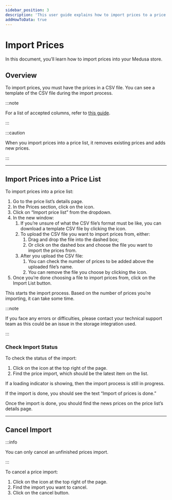 ---
sidebar_position: 3
description: 'This user guide explains how to import prices to a price list on the Medusa admin.'
addHowToData: true
---


# Import Prices

In this document, you’ll learn how to import prices into your Medusa store.

## Overview

To import prices, you must have the prices in a CSV file. You can see a template of the CSV file during the import process.

:::note

For a list of accepted columns, refer to [this guide](../../modules/price-lists/admin/import-prices.mdx#csv-file).

:::

:::caution

When you import prices into a price list, it removes existing prices and adds new prices.

:::

---

## Import Prices into a Price List

To import prices into a price list:

1. Go to the price list’s details page.
2. In the Prices section, click on the <UiIcon lightIcon="https://res.cloudinary.com/dza7lstvk/image/upload/v1667999308/Medusa%20Docs/UI%20Icons/1ordBC6_ssysel.png" darkIcon="https://res.cloudinary.com/dza7lstvk/image/upload/v1667999326/Medusa%20Docs/UI%20Icons/dSwWYBH_stzgoi.png" alt="three dots" /> icon.
3. Click on “Import price list” from the dropdown.
4. In the new window:
    1. If you’re unsure of what the CSV file’s format must be like, you can download a template CSV file by clicking the <UiIcon lightIcon="https://res.cloudinary.com/dza7lstvk/image/upload/v1667999458/Medusa%20Docs/UI%20Icons/fhRqHS3_kwmafj.png" darkIcon="https://res.cloudinary.com/dza7lstvk/image/upload/v1667999472/Medusa%20Docs/UI%20Icons/HdVNMNy_qrk8ez.png" alt="download" /> icon.
    2. To upload the CSV file you want to import prices from, either:
        1. Drag and drop the file into the dashed box;
        2. Or click on the dashed box and choose the file you want to import the prices from.
    3. After you upload the CSV file:
        1. You can check the number of prices to be added above the uploaded file’s name.
        2. You can remove the file you choose by clicking the <UiIcon lightIcon="https://res.cloudinary.com/dza7lstvk/image/upload/v1667999273/Medusa%20Docs/UI%20Icons/7hztVhj_mj6mxu.png" darkIcon="https://res.cloudinary.com/dza7lstvk/image/upload/v1667999290/Medusa%20Docs/UI%20Icons/1yp4PNt_vzwnhf.png" alt="trash" /> icon.
5. Once you’re done choosing a file to import prices from, click on the Import List button.

This starts the import process. Based on the number of prices you’re importing, it can take some time.

:::note

If you face any errors or difficulties, please contact your technical support team as this could be an issue in the storage integration used.

:::

### Check Import Status

To check the status of the import:

1. Click on the <UiIcon lightIcon="https://res.cloudinary.com/dza7lstvk/image/upload/v1667999016/Medusa%20Docs/UI%20Icons/mWhpxNX_xteuos.png" darkIcon="https://res.cloudinary.com/dza7lstvk/image/upload/v1667999044/Medusa%20Docs/UI%20Icons/tE8LOXk_puyrib.png" alt="bell" /> icon at the top right of the page.
2. Find the price import, which should be the latest item on the list.

If a loading indicator is showing, then the import process is still in progress.

If the import is done, you should see the text “Import of prices is done.”

Once the import is done, you should find the news prices on the price list’s details page.

---

## Cancel Import

:::info

You can only cancel an unfinished prices import.

:::

To cancel a price import:

1. Click on the <UiIcon lightIcon="https://res.cloudinary.com/dza7lstvk/image/upload/v1667999016/Medusa%20Docs/UI%20Icons/mWhpxNX_xteuos.png" darkIcon="https://res.cloudinary.com/dza7lstvk/image/upload/v1667999044/Medusa%20Docs/UI%20Icons/tE8LOXk_puyrib.png" alt="bell" /> icon at the top right of the page.
2. Find the import you want to cancel.
3. Click on the cancel button.